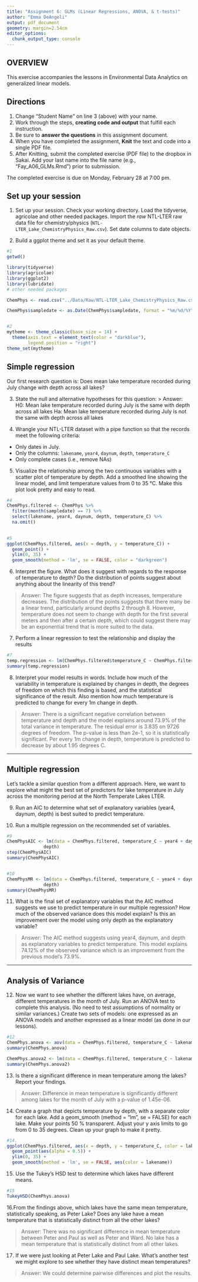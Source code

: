 ```yaml
---
title: "Assignment 6: GLMs (Linear Regressions, ANOVA, & t-tests)"
author: "Emma DeAngeli"
output: pdf_document
geometry: margin=2.54cm
editor_options: 
  chunk_output_type: console
---
```


## OVERVIEW

This exercise accompanies the lessons in Environmental Data Analytics on generalized linear models. 

## Directions
1. Change "Student Name" on line 3 (above) with your name.
2. Work through the steps, **creating code and output** that fulfill each instruction.
3. Be sure to **answer the questions** in this assignment document.
4. When you have completed the assignment, **Knit** the text and code into a single PDF file.
5. After Knitting, submit the completed exercise (PDF file) to the dropbox in Sakai. Add your last name into the file name (e.g., "Fay_A06_GLMs.Rmd") prior to submission.

The completed exercise is due on Monday, February 28 at 7:00 pm.

## Set up your session 
1. Set up your session. Check your working directory. Load the tidyverse, agricolae and other needed packages. Import the *raw* NTL-LTER raw data file for chemistry/physics (`NTL-LTER_Lake_ChemistryPhysics_Raw.csv`). Set date columns to date objects.

2. Build a ggplot theme and set it as your default theme.

```r
#1
getwd()

library(tidyverse)
library(agricolae)
library(ggplot2)
library(lubridate)
# other needed packages

ChemPhys <- read.csv("../Data/Raw/NTL-LTER_Lake_ChemistryPhysics_Raw.csv", stringsAsFactors = TRUE)

ChemPhys$sampledate <- as.Date(ChemPhys$sampledate, format = "%m/%d/%Y")


#2
mytheme <- theme_classic(base_size = 14) +
  theme(axis.text = element_text(color = "darkblue"), 
        legend.position = "right")
theme_set(mytheme)

```

## Simple regression
Our first research question is: Does mean lake temperature recorded during July change with depth across all lakes?

3. State the null and alternative hypotheses for this question:
> Answer:
H0: Mean lake temperature recorded during July is the same with depth across all lakes
Ha: Mean lake temperature recorded during July is not the same with depth across all lakes


4.  Wrangle your NTL-LTER dataset with a pipe function so that the records meet the following criteria: 
 * Only dates in July. 
 * Only the columns: `lakename`, `year4`, `daynum`, `depth`, `temperature_C`
 * Only complete cases (i.e., remove NAs)

5. Visualize the relationship among the two continuous variables with a scatter plot of temperature by depth. Add a smoothed line showing the linear model, and limit temperature values from 0 to 35 °C. Make this plot look pretty and easy to read.

```r
#4
ChemPhys.filtered <- ChemPhys %>%
  filter(month(sampledate) == 7) %>%
  select(lakename, year4, daynum, depth, temperature_C) %>%
  na.omit()
  

#5
ggplot(ChemPhys.filtered, aes(x = depth, y = temperature_C)) + 
  geom_point() +
  ylim(0, 35) +
  geom_smooth(method = 'lm', se = FALSE, color = "darkgreen")

```


6. Interpret the figure. What does it suggest with regards to the response of temperature to depth? Do the distribution of points suggest about anything about the linearity of this trend?

> Answer: The figure suggests that as depth increases, temperature decreases. The distribution of the points suggests that there many be a linear trend, particularly around depths 2 through 8. However, temperature does not seem to change with depth for the first several meters and then after a certain depth, which could suggest there may be an exponential trend that is more suited to the data.


7. Perform a linear regression to test the relationship and display the results

```r
#7
temp.regression <- lm(ChemPhys.filtered$temperature_C ~ ChemPhys.filtered$depth)
summary(temp.regression)

```


8. Interpret your model results in words. Include how much of the variability in temperature is explained by changes in depth, the degrees of freedom on which this finding is based, and the statistical significance of the result. Also mention how much temperature is predicted to change for every 1m change in depth. 

> Answer: There is a significant negative correlation between temperature and depth and the model explains around 73.9% of the total variance in temperature. The residual error is 3.835 on 9726 degrees of freedom. The p-value is less than 2e-1, so it is statistically significant. Per every 1m change in depth, temperature is predicted to decrease by about 1.95 degrees C.


---

## Multiple regression
Let's tackle a similar question from a different approach. Here, we want to explore what might the best set of predictors for lake temperature in July across the monitoring period at the North Temperate Lakes LTER. 


9. Run an AIC to determine what set of explanatory variables (year4, daynum, depth) is best suited to predict temperature.

10. Run a multiple regression on the recommended set of variables. 

```r
#9
ChemPhysAIC <- lm(data = ChemPhys.filtered, temperature_C ~ year4 + daynum + 
              depth)
step(ChemPhysAIC)
summary(ChemPhysAIC)


#10
ChemPhysMR <- lm(data = ChemPhys.filtered, temperature_C ~ year4 + daynum + 
              depth)
summary(ChemPhysMR)

```

11. What is the final set of explanatory variables that the AIC method suggests we use to predict temperature in our multiple regression? How much of the observed variance does this model explain? Is this an improvement over the model using only depth as the explanatory variable?

> Answer: The AIC method suggests using year4, daynum, and depth as explanatory variables to predict temperature. This model explains 74.12% of the observed variance which is an improvement from the previous model's 73.9%.



---
## Analysis of Variance

12. Now we want to see whether the different lakes have, on average, different temperatures in the month of July. Run an ANOVA test to complete this analysis. (No need to test assumptions of normality or similar variances.) Create two sets of models: one expressed as an ANOVA models and another expressed as a linear model (as done in our lessons).

```r
#12
ChemPhys.anova <- aov(data = ChemPhys.filtered, temperature_C ~ lakename)
summary(ChemPhys.anova)

ChemPhys.anova2 <- lm(data = ChemPhys.filtered, temperature_C ~ lakename)
summary(ChemPhys.anova2)
```

13. Is there a significant difference in mean temperature among the lakes? Report your findings. 

> Answer: Difference in mean temperature is significantly different among lakes for the month of July with a p-value of 1.45e-06. 


14. Create a graph that depicts temperature by depth, with a separate color for each lake. Add a geom_smooth (method = "lm", se = FALSE) for each lake. Make your points 50 % transparent. Adjust your y axis limits to go from 0 to 35 degrees. Clean up your graph to make it pretty. 

```r
#14.
ggplot(ChemPhys.filtered, aes(x = depth, y = temperature_C, color = lakename)) + 
  geom_point(aes(alpha = 0.5)) +
  ylim(0, 35) +
  geom_smooth(method = 'lm', se = FALSE, aes(color = lakename))

```

15. Use the Tukey's HSD test to determine which lakes have different means.

```r
#15
TukeyHSD(ChemPhys.anova)

```

16.From the findings above, which lakes have the same mean temperature, statistically speaking, as Peter Lake? Does any lake have a mean temperature that is statistically distinct from all the other lakes?

>Answer: There was no significant difference in mean temperature between Peter and Paul as well as Peter and Ward. No lake has a mean temperature that is statistically distinct from all other lakes.


17. If we were just looking at Peter Lake and Paul Lake. What's another test we might explore to see whether they have distinct mean temperatures? 

>Answer: We could determine pairwise differences and plot the results.


